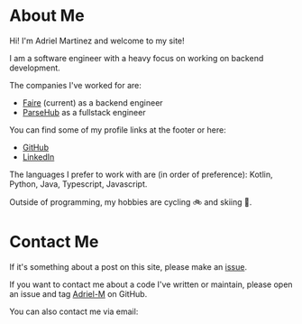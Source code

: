# About Me

Hi! I'm Adriel Martinez and welcome to my site!

I am a software engineer with a heavy focus on working on backend development.

The companies I've worked for are:

- [Faire](https://www.faire.com/) (current) as a backend engineer
- [ParseHub](https://www.parsehub.com/) as a fullstack engineer

You can find some of my profile links at the footer or here:

- [GitHub](https://github.com/Adriel-M)
- [LinkedIn](https://www.linkedin.com/in/adrielmartinez/)

The languages I prefer to work with are (in order of preference): Kotlin, Python, Java, Typescript, Javascript.

Outside of programming, my hobbies are cycling 🚲 and skiing 🎿.

# Contact Me

If it's something about a post on this site, please make an [issue](https://github.com/Adriel-M/adriel.dev/issues).

If you want to contact me about a code I've written or maintain, please open an issue and tag [Adriel-M](https://github.com/Adriel-M) on GitHub.

You can also contact me via email: <ObfuscatedEmail emailAddress={props.emailAddress} />
